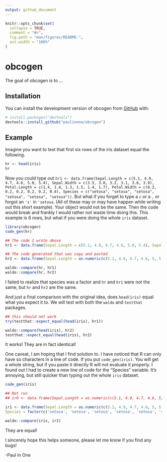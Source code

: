 ```yaml
---
output: github_document
---
```


<!-- README.md is generated from README.Rmd. Please edit that file -->

```r
knitr::opts_chunk$set(
  collapse = TRUE,
  comment = "#>",
  fig.path = "man/figures/README-",
  out.width = "100%"
)
```

# obcogen

<!-- badges: start -->
<!-- badges: end -->

The goal of obcogen is to ...

## Installation

You can install the development version of obcogen from [GitHub](https://github.com/) with:

``` r
# install.packages("devtools")
devtools::install_github("paulinone/obcogen")
```

## Example

Imagine you want to test that first six rows of the iris dataset equal the following.
```r
hr <- head(iris)
hr
```


Now you could type out `hr1 <- data.frame(Sepal.Length = c(5.1, 4.9, 4.7, 4.6, 5.0, 5.4), Sepal.Width = c(3.5, 3.0, 3.2, 3.1, 3.6, 3.9), Petal.Length = c(1.4, 1.4, 1.3, 1.5, 1.4, 1.7), Petal.Width = c(0.2, 0.2, 0.2, 0.2, 0.2, 0.4), Species = c("setosa", "setosa", "setosa", "setosa", "setosa", "setosa"))`. But what if you forget to type a `c` or a `,`  or forgot an `'s'` in `'setosa`. (All of these may or may have happen while writing out this short example). Your object would not be the same. Then the code would break and frankly I would rather not waste time doing this. This example is 6 rows, but what if you were doing the whole `iris` dataset. 
 
```r
library(obcogen)
code_gen(hr)
```

```r
## The code I wrote above
hr1 <- data.frame(Sepal.Length = c(5.1, 4.9, 4.7, 4.6, 5.0, 5.4), Sepal.Width = c(3.5, 3.0, 3.2, 3.1, 3.6, 3.9), Petal.Length = c(1.4, 1.4, 1.3, 1.5, 1.4, 1.7), Petal.Width = c(0.2, 0.2, 0.2, 0.2, 0.2, 0.4), Species = c("setosa", "setosa", "setosa", "setosa", "setosa", "setosa"))

## The code generated that was copy and pasted
hr2 <- data.frame(Sepal.Length = as.numeric(c(5.1, 4.9, 4.7, 4.6, 5, 5.4)), Sepal.Width = as.numeric(c(3.5, 3, 3.2, 3.1, 3.6, 3.9)), Petal.Length = as.numeric(c(1.4, 1.4, 1.3, 1.5, 1.4, 1.7)), Petal.Width = as.numeric(c(0.2, 0.2, 0.2, 0.2, 0.2, 0.4)), Species = factor(c('setosa', 'setosa', 'setosa', 'setosa', 'setosa', 'setosa'), levels = c('setosa', 'versicolor', 'virginica')))

waldo::compare(hr, hr1)
waldo::compare(hr, hr2)

```

I failed to realize that species was a factor and `hr` and `hr1` were not the same, but `hr` and `hr2` are the same.
 
And just a final comparison with the original idea, does `head(iris)` equal what you expect it to. We will test with both the `waldo` and `testthat` packages.
```r
## this should not work
try(testthat::expect_equal(head(iris), hr1))

waldo::compare(head(iris), hr2)
testthat::expect_equal(head(iris), hr2)
```

It works! They are in fact identical!

One caveat, I am hoping that I find solution to. I have noticed that R can only have so characters in a line of code. If you put `code_gen(iris)`. You will get a whole string, but if you paste it directly R will not evaluate it properly. I found out I had to create a new line of code for the "Species" variable. It's annoying, but still quicker than typing out the whole `iris` dataset.

```r
code_gen(iris)
```
 
```r
## Not run
## ir0 <- data.frame(Sepal.Length = as.numeric(c(5.1, 4.9, 4.7, 4.6, 5, 5.4, 4.6, 5, 4.4, 4.9, 5.4, 4.8, 4.8, 4.3, 5.8, 5.7, 5.4, 5.1, 5.7, 5.1, 5.4, 5.1, 4.6, 5.1, 4.8, 5, 5, 5.2, 5.2, 4.7, 4.8, 5.4, 5.2, 5.5, 4.9, 5, 5.5, 4.9, 4.4, 5.1, 5, 4.5, 4.4, 5, 5.1, 4.8, 5.1, 4.6, 5.3, 5, 7, 6.4, 6.9, 5.5, 6.5, 5.7, 6.3, 4.9, 6.6, 5.2, 5, 5.9, 6, 6.1, 5.6, 6.7, 5.6, 5.8, 6.2, 5.6, 5.9, 6.1, 6.3, 6.1, 6.4, 6.6, 6.8, 6.7, 6, 5.7, 5.5, 5.5, 5.8, 6, 5.4, 6, 6.7, 6.3, 5.6, 5.5, 5.5, 6.1, 5.8, 5, 5.6, 5.7, 5.7, 6.2, 5.1, 5.7, 6.3, 5.8, 7.1, 6.3, 6.5, 7.6, 4.9, 7.3, 6.7, 7.2, 6.5, 6.4, 6.8, 5.7, 5.8, 6.4, 6.5, 7.7, 7.7, 6, 6.9, 5.6, 7.7, 6.3, 6.7, 7.2, 6.2, 6.1, 6.4, 7.2, 7.4, 7.9, 6.4, 6.3, 6.1, 7.7, 6.3, 6.4, 6, 6.9, 6.7, 6.9, 5.8, 6.8, 6.7, 6.7, 6.3, 6.5, 6.2, 5.9)), Sepal.Width = as.numeric(c(3.5, 3, 3.2, 3.1, 3.6, 3.9, 3.4, 3.4, 2.9, 3.1, 3.7, 3.4, 3, 3, 4, 4.4, 3.9, 3.5, 3.8, 3.8, 3.4, 3.7, 3.6, 3.3, 3.4, 3, 3.4, 3.5, 3.4, 3.2, 3.1, 3.4, 4.1, 4.2, 3.1, 3.2, 3.5, 3.6, 3, 3.4, 3.5, 2.3, 3.2, 3.5, 3.8, 3, 3.8, 3.2, 3.7, 3.3, 3.2, 3.2, 3.1, 2.3, 2.8, 2.8, 3.3, 2.4, 2.9, 2.7, 2, 3, 2.2, 2.9, 2.9, 3.1, 3, 2.7, 2.2, 2.5, 3.2, 2.8, 2.5, 2.8, 2.9, 3, 2.8, 3, 2.9, 2.6, 2.4, 2.4, 2.7, 2.7, 3, 3.4, 3.1, 2.3, 3, 2.5, 2.6, 3, 2.6, 2.3, 2.7, 3, 2.9, 2.9, 2.5, 2.8, 3.3, 2.7, 3, 2.9, 3, 3, 2.5, 2.9, 2.5, 3.6, 3.2, 2.7, 3, 2.5, 2.8, 3.2, 3, 3.8, 2.6, 2.2, 3.2, 2.8, 2.8, 2.7, 3.3, 3.2, 2.8, 3, 2.8, 3, 2.8, 3.8, 2.8, 2.8, 2.6, 3, 3.4, 3.1, 3, 3.1, 3.1, 3.1, 2.7, 3.2, 3.3, 3, 2.5, 3, 3.4, 3)), Petal.Length = as.numeric(c(1.4, 1.4, 1.3, 1.5, 1.4, 1.7, 1.4, 1.5, 1.4, 1.5, 1.5, 1.6, 1.4, 1.1, 1.2, 1.5, 1.3, 1.4, 1.7, 1.5, 1.7, 1.5, 1, 1.7, 1.9, 1.6, 1.6, 1.5, 1.4, 1.6, 1.6, 1.5, 1.5, 1.4, 1.5, 1.2, 1.3, 1.4, 1.3, 1.5, 1.3, 1.3, 1.3, 1.6, 1.9, 1.4, 1.6, 1.4, 1.5, 1.4, 4.7, 4.5, 4.9, 4, 4.6, 4.5, 4.7, 3.3, 4.6, 3.9, 3.5, 4.2, 4, 4.7, 3.6, 4.4, 4.5, 4.1, 4.5, 3.9, 4.8, 4, 4.9, 4.7, 4.3, 4.4, 4.8, 5, 4.5, 3.5, 3.8, 3.7, 3.9, 5.1, 4.5, 4.5, 4.7, 4.4, 4.1, 4, 4.4, 4.6, 4, 3.3, 4.2, 4.2, 4.2, 4.3, 3, 4.1, 6, 5.1, 5.9, 5.6, 5.8, 6.6, 4.5, 6.3, 5.8, 6.1, 5.1, 5.3, 5.5, 5, 5.1, 5.3, 5.5, 6.7, 6.9, 5, 5.7, 4.9, 6.7, 4.9, 5.7, 6, 4.8, 4.9, 5.6, 5.8, 6.1, 6.4, 5.6, 5.1, 5.6, 6.1, 5.6, 5.5, 4.8, 5.4, 5.6, 5.1, 5.1, 5.9, 5.7, 5.2, 5, 5.2, 5.4, 5.1)), Petal.Width = as.numeric(c(0.2, 0.2, 0.2, 0.2, 0.2, 0.4, 0.3, 0.2, 0.2, 0.1, 0.2, 0.2, 0.1, 0.1, 0.2, 0.4, 0.4, 0.3, 0.3, 0.3, 0.2, 0.4, 0.2, 0.5, 0.2, 0.2, 0.4, 0.2, 0.2, 0.2, 0.2, 0.4, 0.1, 0.2, 0.2, 0.2, 0.2, 0.1, 0.2, 0.2, 0.3, 0.3, 0.2, 0.6, 0.4, 0.3, 0.2, 0.2, 0.2, 0.2, 1.4, 1.5, 1.5, 1.3, 1.5, 1.3, 1.6, 1, 1.3, 1.4, 1, 1.5, 1, 1.4, 1.3, 1.4, 1.5, 1, 1.5, 1.1, 1.8, 1.3, 1.5, 1.2, 1.3, 1.4, 1.4, 1.7, 1.5, 1, 1.1, 1, 1.2, 1.6, 1.5, 1.6, 1.5, 1.3, 1.3, 1.3, 1.2, 1.4, 1.2, 1, 1.3, 1.2, 1.3, 1.3, 1.1, 1.3, 2.5, 1.9, 2.1, 1.8, 2.2, 2.1, 1.7, 1.8, 1.8, 2.5, 2, 1.9, 2.1, 2, 2.4, 2.3, 1.8, 2.2, 2.3, 1.5, 2.3, 2, 2, 1.8, 2.1, 1.8, 1.8, 1.8, 2.1, 1.6, 1.9, 2, 2.2, 1.5, 1.4, 2.3, 2.4, 1.8, 1.8, 2.1, 2.4, 2.3, 1.9, 2.3, 2.5, 2.3, 1.9, 2, 2.3, 1.8)), Species = factor(c('setosa', 'setosa', 'setosa', 'setosa', 'setosa', 'setosa', 'setosa', 'setosa', 'setosa', 'setosa', 'setosa', 'setosa', 'setosa', 'setosa', 'setosa', 'setosa', 'setosa', 'setosa', 'setosa', 'setosa', 'setosa', 'setosa', 'setosa', 'setosa', 'setosa', 'setosa', 'setosa', 'setosa', 'setosa', 'setosa', 'setosa', 'setosa', 'setosa', 'setosa', 'setosa', 'setosa', 'setosa', 'setosa', 'setosa', 'setosa', 'setosa', 'setosa', 'setosa', 'setosa', 'setosa', 'setosa', 'setosa', 'setosa', 'setosa', 'setosa', 'versicolor', 'versicolor', 'versicolor', 'versicolor', 'versicolor', 'versicolor', 'versicolor', 'versicolor', 'versicolor', 'versicolor', 'versicolor', 'versicolor', 'versicolor', 'versicolor', 'versicolor', 'versicolor', 'versicolor', 'versicolor', 'versicolor', 'versicolor', 'versicolor', 'versicolor', 'versicolor', 'versicolor', 'versicolor', 'versicolor', 'versicolor', 'versicolor', 'versicolor', 'versicolor', 'versicolor', 'versicolor', 'versicolor', 'versicolor', 'versicolor', 'versicolor', 'versicolor', 'versicolor', 'versicolor', 'versicolor', 'versicolor', 'versicolor', 'versicolor', 'versicolor', 'versicolor', 'versicolor', 'versicolor', 'versicolor', 'versicolor', 'versicolor', 'virginica', 'virginica', 'virginica', 'virginica', 'virginica', 'virginica', 'virginica', 'virginica', 'virginica', 'virginica', 'virginica', 'virginica', 'virginica', 'virginica', 'virginica', 'virginica', 'virginica', 'virginica', 'virginica', 'virginica', 'virginica', 'virginica', 'virginica', 'virginica', 'virginica', 'virginica', 'virginica', 'virginica', 'virginica', 'virginica', 'virginica', 'virginica', 'virginica', 'virginica', 'virginica', 'virginica', 'virginica', 'virginica', 'virginica', 'virginica', 'virginica', 'virginica', 'virginica', 'virginica', 'virginica', 'virginica', 'virginica', 'virginica', 'virginica', 'virginica'), levels = c('setosa', 'versicolor', 'virginica')))

```
 
 
```r
ir1 <- data.frame(Sepal.Length = as.numeric(c(5.1, 4.9, 4.7, 4.6, 5, 5.4, 4.6, 5, 4.4, 4.9, 5.4, 4.8, 4.8, 4.3, 5.8, 5.7, 5.4, 5.1, 5.7, 5.1, 5.4, 5.1, 4.6, 5.1, 4.8, 5, 5, 5.2, 5.2, 4.7, 4.8, 5.4, 5.2, 5.5, 4.9, 5, 5.5, 4.9, 4.4, 5.1, 5, 4.5, 4.4, 5, 5.1, 4.8, 5.1, 4.6, 5.3, 5, 7, 6.4, 6.9, 5.5, 6.5, 5.7, 6.3, 4.9, 6.6, 5.2, 5, 5.9, 6, 6.1, 5.6, 6.7, 5.6, 5.8, 6.2, 5.6, 5.9, 6.1, 6.3, 6.1, 6.4, 6.6, 6.8, 6.7, 6, 5.7, 5.5, 5.5, 5.8, 6, 5.4, 6, 6.7, 6.3, 5.6, 5.5, 5.5, 6.1, 5.8, 5, 5.6, 5.7, 5.7, 6.2, 5.1, 5.7, 6.3, 5.8, 7.1, 6.3, 6.5, 7.6, 4.9, 7.3, 6.7, 7.2, 6.5, 6.4, 6.8, 5.7, 5.8, 6.4, 6.5, 7.7, 7.7, 6, 6.9, 5.6, 7.7, 6.3, 6.7, 7.2, 6.2, 6.1, 6.4, 7.2, 7.4, 7.9, 6.4, 6.3, 6.1, 7.7, 6.3, 6.4, 6, 6.9, 6.7, 6.9, 5.8, 6.8, 6.7, 6.7, 6.3, 6.5, 6.2, 5.9)), Sepal.Width = as.numeric(c(3.5, 3, 3.2, 3.1, 3.6, 3.9, 3.4, 3.4, 2.9, 3.1, 3.7, 3.4, 3, 3, 4, 4.4, 3.9, 3.5, 3.8, 3.8, 3.4, 3.7, 3.6, 3.3, 3.4, 3, 3.4, 3.5, 3.4, 3.2, 3.1, 3.4, 4.1, 4.2, 3.1, 3.2, 3.5, 3.6, 3, 3.4, 3.5, 2.3, 3.2, 3.5, 3.8, 3, 3.8, 3.2, 3.7, 3.3, 3.2, 3.2, 3.1, 2.3, 2.8, 2.8, 3.3, 2.4, 2.9, 2.7, 2, 3, 2.2, 2.9, 2.9, 3.1, 3, 2.7, 2.2, 2.5, 3.2, 2.8, 2.5, 2.8, 2.9, 3, 2.8, 3, 2.9, 2.6, 2.4, 2.4, 2.7, 2.7, 3, 3.4, 3.1, 2.3, 3, 2.5, 2.6, 3, 2.6, 2.3, 2.7, 3, 2.9, 2.9, 2.5, 2.8, 3.3, 2.7, 3, 2.9, 3, 3, 2.5, 2.9, 2.5, 3.6, 3.2, 2.7, 3, 2.5, 2.8, 3.2, 3, 3.8, 2.6, 2.2, 3.2, 2.8, 2.8, 2.7, 3.3, 3.2, 2.8, 3, 2.8, 3, 2.8, 3.8, 2.8, 2.8, 2.6, 3, 3.4, 3.1, 3, 3.1, 3.1, 3.1, 2.7, 3.2, 3.3, 3, 2.5, 3, 3.4, 3)), Petal.Length = as.numeric(c(1.4, 1.4, 1.3, 1.5, 1.4, 1.7, 1.4, 1.5, 1.4, 1.5, 1.5, 1.6, 1.4, 1.1, 1.2, 1.5, 1.3, 1.4, 1.7, 1.5, 1.7, 1.5, 1, 1.7, 1.9, 1.6, 1.6, 1.5, 1.4, 1.6, 1.6, 1.5, 1.5, 1.4, 1.5, 1.2, 1.3, 1.4, 1.3, 1.5, 1.3, 1.3, 1.3, 1.6, 1.9, 1.4, 1.6, 1.4, 1.5, 1.4, 4.7, 4.5, 4.9, 4, 4.6, 4.5, 4.7, 3.3, 4.6, 3.9, 3.5, 4.2, 4, 4.7, 3.6, 4.4, 4.5, 4.1, 4.5, 3.9, 4.8, 4, 4.9, 4.7, 4.3, 4.4, 4.8, 5, 4.5, 3.5, 3.8, 3.7, 3.9, 5.1, 4.5, 4.5, 4.7, 4.4, 4.1, 4, 4.4, 4.6, 4, 3.3, 4.2, 4.2, 4.2, 4.3, 3, 4.1, 6, 5.1, 5.9, 5.6, 5.8, 6.6, 4.5, 6.3, 5.8, 6.1, 5.1, 5.3, 5.5, 5, 5.1, 5.3, 5.5, 6.7, 6.9, 5, 5.7, 4.9, 6.7, 4.9, 5.7, 6, 4.8, 4.9, 5.6, 5.8, 6.1, 6.4, 5.6, 5.1, 5.6, 6.1, 5.6, 5.5, 4.8, 5.4, 5.6, 5.1, 5.1, 5.9, 5.7, 5.2, 5, 5.2, 5.4, 5.1)), Petal.Width = as.numeric(c(0.2, 0.2, 0.2, 0.2, 0.2, 0.4, 0.3, 0.2, 0.2, 0.1, 0.2, 0.2, 0.1, 0.1, 0.2, 0.4, 0.4, 0.3, 0.3, 0.3, 0.2, 0.4, 0.2, 0.5, 0.2, 0.2, 0.4, 0.2, 0.2, 0.2, 0.2, 0.4, 0.1, 0.2, 0.2, 0.2, 0.2, 0.1, 0.2, 0.2, 0.3, 0.3, 0.2, 0.6, 0.4, 0.3, 0.2, 0.2, 0.2, 0.2, 1.4, 1.5, 1.5, 1.3, 1.5, 1.3, 1.6, 1, 1.3, 1.4, 1, 1.5, 1, 1.4, 1.3, 1.4, 1.5, 1, 1.5, 1.1, 1.8, 1.3, 1.5, 1.2, 1.3, 1.4, 1.4, 1.7, 1.5, 1, 1.1, 1, 1.2, 1.6, 1.5, 1.6, 1.5, 1.3, 1.3, 1.3, 1.2, 1.4, 1.2, 1, 1.3, 1.2, 1.3, 1.3, 1.1, 1.3, 2.5, 1.9, 2.1, 1.8, 2.2, 2.1, 1.7, 1.8, 1.8, 2.5, 2, 1.9, 2.1, 2, 2.4, 2.3, 1.8, 2.2, 2.3, 1.5, 2.3, 2, 2, 1.8, 2.1, 1.8, 1.8, 1.8, 2.1, 1.6, 1.9, 2, 2.2, 1.5, 1.4, 2.3, 2.4, 1.8, 1.8, 2.1, 2.4, 2.3, 1.9, 2.3, 2.5, 2.3, 1.9, 2, 2.3, 1.8)), 
Species = factor(c('setosa', 'setosa', 'setosa', 'setosa', 'setosa', 'setosa', 'setosa', 'setosa', 'setosa', 'setosa', 'setosa', 'setosa', 'setosa', 'setosa', 'setosa', 'setosa', 'setosa', 'setosa', 'setosa', 'setosa', 'setosa', 'setosa', 'setosa', 'setosa', 'setosa', 'setosa', 'setosa', 'setosa', 'setosa', 'setosa', 'setosa', 'setosa', 'setosa', 'setosa', 'setosa', 'setosa', 'setosa', 'setosa', 'setosa', 'setosa', 'setosa', 'setosa', 'setosa', 'setosa', 'setosa', 'setosa', 'setosa', 'setosa', 'setosa', 'setosa', 'versicolor', 'versicolor', 'versicolor', 'versicolor', 'versicolor', 'versicolor', 'versicolor', 'versicolor', 'versicolor', 'versicolor', 'versicolor', 'versicolor', 'versicolor', 'versicolor', 'versicolor', 'versicolor', 'versicolor', 'versicolor', 'versicolor', 'versicolor', 'versicolor', 'versicolor', 'versicolor', 'versicolor', 'versicolor', 'versicolor', 'versicolor', 'versicolor', 'versicolor', 'versicolor', 'versicolor', 'versicolor', 'versicolor', 'versicolor', 'versicolor', 'versicolor', 'versicolor', 'versicolor', 'versicolor', 'versicolor', 'versicolor', 'versicolor', 'versicolor', 'versicolor', 'versicolor', 'versicolor', 'versicolor', 'versicolor', 'versicolor', 'versicolor', 'virginica', 'virginica', 'virginica', 'virginica', 'virginica', 'virginica', 'virginica', 'virginica', 'virginica', 'virginica', 'virginica', 'virginica', 'virginica', 'virginica', 'virginica', 'virginica', 'virginica', 'virginica', 'virginica', 'virginica', 'virginica', 'virginica', 'virginica', 'virginica', 'virginica', 'virginica', 'virginica', 'virginica', 'virginica', 'virginica', 'virginica', 'virginica', 'virginica', 'virginica', 'virginica', 'virginica', 'virginica', 'virginica', 'virginica', 'virginica', 'virginica', 'virginica', 'virginica', 'virginica', 'virginica', 'virginica', 'virginica', 'virginica', 'virginica', 'virginica'), levels = c('setosa', 'versicolor', 'virginica')))
```

```r
waldo::compare(iris, ir1)
```

They are equal!

I sincerely hope this helps someone, please let me know if you find any bugs!

-Paul in One


